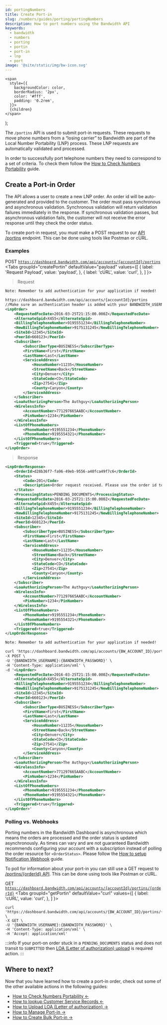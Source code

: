 ```yaml
---
id: portingNumbers
title: Create Port-in
slug: /numbers/guides/porting/portingNumbers
description: How to port numbers using the Bandwidth API
keywords:
  - bandwidth
  - numbers
  - porting
  - portin
  - port-in
  - lnp
  - port
image: '@site/static/img/bw-icon.svg'
---
```




    <span
      style={{
        backgroundColor: color,
        borderRadius: '2px',
        color: '#fff',
        padding: '0.2rem',
      }}>
      {children}
    </span>
  );

The `/portins` API is used to submit port-in requests. These requests to move phone numbers from a “losing carrier” to Bandwidth are part of the Local Number Portability (LNP) process. These LNP requests are automatically validated and processed.

In order to successfully port telephone numbers they need to correspond to a set of criteria. To check them follow the [How to Check Numbers Portability](/docs/numbers/guides/porting/lnpChecker) guide.

## Create a Port-in Order

The API allows a user to create a new LNP order. An order id will be auto-generated and provided to the customer. The order must pass synchronous and asynchronous validation. Synchronous validation will return validation failures immediately in the response. If synchronous validation passes, but asynchronous validation fails, the customer will not receive the error response until they check the order status.

To create port-in request, you must make a <Highlight color="#079CEE">POST</Highlight> request to our [API /portins](/apis/numbers/#operation/CreatePortin) endpoint. This can be done using tools like Postman or cURL.

### Examples
<Highlight color="#079CEE">POST</Highlight> <code>https://dashboard.bandwidth.com/api/accounts/{accountId}/portins</code>
<Tabs
    groupId="createPortin"
    defaultValue="payload"
    values={[
        { label: 'Request Payload', value: 'payload', },
        { label: 'cURL', value: 'curl', },
    ]
    }>
<TabItem value="payload">

>Request

```xml
Note: Remember to add authentication for your application if needed!

https://dashboard.bandwidth.com/api/accounts/{accountId}/portins
//Make sure an authentication header is added with your BANDWIDTH_USERNAME and BANDWIDTH_PASSWORD
<LnpOrder>
    <RequestedFocDate>2016-03-25T21:15:00.000Z</RequestedFocDate>
    <AlternateSpid>X455</AlternateSpid>
    <BillingTelephoneNumber>9195551234</BillingTelephoneNumber>
    <NewBillingTelephoneNumber>9175131245</NewBillingTelephoneNumber>
    <SiteId>12345</SiteId>
    <PeerId>660123</PeerId>
    <Subscriber>
        <SubscriberType>BUSINESS</SubscriberType>
        <FirstName>First</FirstName>
        <LastName>Last</LastName>
        <ServiceAddress>
            <HouseNumber>11235</HouseNumber>
            <StreetName>Back</StreetName>
            <City>Denver</City>
            <StateCode>CO</StateCode>
            <Zip>27541</Zip>
            <County>Canyon</County>
        </ServiceAddress>
    </Subscriber>
    <LoaAuthorizingPerson>The Authguy</LoaAuthorizingPerson>
    <WirelessInfo>
        <AccountNumber>771297665AABC</AccountNumber>
        <PinNumber>1234</PinNumber>
    </WirelessInfo>
    <ListOfPhoneNumbers>
        <PhoneNumber>9195551234</PhoneNumber>
        <PhoneNumber>9195554321</PhoneNumber>
    </ListOfPhoneNumbers>
    <Triggered>true</Triggered>
</LnpOrder>
```

>Response

```xml
<LnpOrderResponse>
    <OrderId>d28b36f7-fa96-49eb-9556-a40fca49f7c6</OrderId>
    <Status>
        <Code>201</Code>
        <Description>Order request received. Please use the order id to check the status of your order later.</Description>
    </Status>
    <ProcessingStatus>PENDING_DOCUMENTS</ProcessingStatus>
    <RequestedFocDate>2016-03-25T21:15:00.000Z</RequestedFocDate>
    <AlternateSpid>X455</AlternateSpid>
    <BillingTelephoneNumber>9195551234</BillingTelephoneNumber>
    <NewBillingTelephoneNumber>9175131245</NewBillingTelephoneNumber>
    <SiteId>12345</SiteId>
    <PeerId>660123</PeerId>
    <Subscriber>
        <SubscriberType>BUSINESS</SubscriberType>
        <FirstName>First</FirstName>
        <LastName>Last</LastName>
        <ServiceAddress>
            <HouseNumber>11235</HouseNumber>
            <StreetName>Back</StreetName>
            <City>Denver</City>
            <StateCode>CO</StateCode>
            <Zip>27541</Zip>
            <County>Canyon</County>
        </ServiceAddress>
    </Subscriber>
    <LoaAuthorizingPerson>The Authguy</LoaAuthorizingPerson>
    <WirelessInfo>
        <AccountNumber>771297665AABC</AccountNumber>
        <PinNumber>1234</PinNumber>
    </WirelessInfo>
    <ListOfPhoneNumbers>
        <PhoneNumber>9195551234</PhoneNumber>
        <PhoneNumber>9195554321</PhoneNumber>
    </ListOfPhoneNumbers>
    <Triggered>true</Triggered>
</LnpOrderResponse>
```

</TabItem>
<TabItem value="curl">

```xml
Note: Remember to add authentication for your application if needed!

curl 'https://dashboard.bandwidth.com/api/accounts/{BW_ACCOUNT_ID}/portins' \
-X POST \
-U '{BANDWIDTH_USERNAME}:{BANDWIDTH_PASSWORD}' \
-H 'Content-Type: application/xml' \
-d '<LnpOrder>
    <RequestedFocDate>2016-03-25T21:15:00.000Z</RequestedFocDate>
    <AlternateSpid>X455</AlternateSpid>
    <BillingTelephoneNumber>9195551234</BillingTelephoneNumber>
    <NewBillingTelephoneNumber>9175131245</NewBillingTelephoneNumber>
    <SiteId>12345</SiteId>
    <PeerId>660123</PeerId>
    <Subscriber>
        <SubscriberType>BUSINESS</SubscriberType>
        <FirstName>First</FirstName>
        <LastName>Last</LastName>
        <ServiceAddress>
            <HouseNumber>11235</HouseNumber>
            <StreetName>Back</StreetName>
            <City>Denver</City>
            <StateCode>CO</StateCode>
            <Zip>27541</Zip>
            <County>Canyon</County>
        </ServiceAddress>
    </Subscriber>
    <LoaAuthorizingPerson>The Authguy</LoaAuthorizingPerson>
    <WirelessInfo>
        <AccountNumber>771297665AABC</AccountNumber>
        <PinNumber>1234</PinNumber>
    </WirelessInfo>
    <ListOfPhoneNumbers>
        <PhoneNumber>9195551234</PhoneNumber>
        <PhoneNumber>9195554321</PhoneNumber>
    </ListOfPhoneNumbers>
    <Triggered>true</Triggered>
</LnpOrder>'
```

</TabItem>
</Tabs>

### Polling vs. Webhooks

Porting numbers in the Bandwidth Dashboard is asynchronous which means the orders are processed and the order status is updated asynchronously. As times can vary and are not guaranteed Bandwidth recommends configuring your account with a subscription instead of polling the order resource for `<OrderStatus>`. Please follow the [How to setup Notification Webhook](/docs/numbers/webhooks/orderWebhook) guide.

To poll for information about your port-in you can still use a <Highlight color="#00bf8c">GET</Highlight> request to [/portins/{orderId} API](/apis/numbers/#operation/GetPortin). This can be done using tools like Postman or cURL.

<Highlight color="#00bf8c">GET</Highlight> <code>https://dashboard.bandwidth.com/api/accounts/{accountId}/portins/{orderId}</code>
<Tabs
    groupId="getPortin"
    defaultValue="curl"
    values={[
        { label: 'cURL', value: 'curl', },
    ]
    }>
<TabItem value="curl">

```cURL
curl 'https://dashboard.bandwidth.com/api/accounts/{BW_ACCOUNT_ID}/portins/{orderId}' \
-X GET \
-U '{BANDWIDTH_USERNAME}:{BANDWIDTH_PASSWORD}' \
-H 'Content-Type: application/xml' \
-H 'Accept: application/xml'
```

</TabItem>
</Tabs>

:::info
If your port-on order stuck in a ```PENDING_DOCUMENTS``` status and does not transit to ```SUBMITTED``` then [LOA (Letter of authorization) upload](/docs/numbers/guides/porting/loaUpload) is required action.
:::

## Where to next?

Now that you have learned how to create a port-in order, check out some of the other available actions in the following guides:

- [How to Check Numbers Portability ←](/docs/numbers/guides/porting/lnpChecker)
- [How to lookup Customer Service Records ←](/docs/numbers/guides/porting/csrLookup)
- [How to Upload LOA (Letter of authorization) →](/docs/numbers/guides/porting/loaUpload)
- [How to Manage Port-in →](/docs/numbers/guides/porting/updatePortin)
- [How to Create Bulk Port-in →](/docs/numbers/guides/porting/createBulkPortins)
